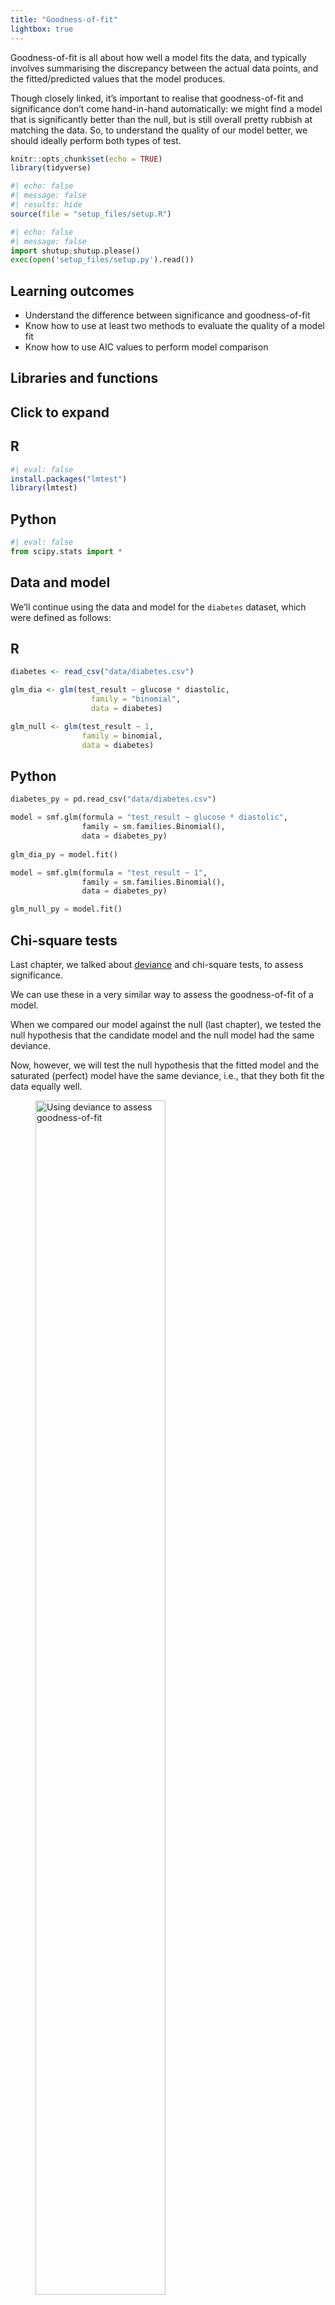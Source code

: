 ```yaml
---
title: "Goodness-of-fit"
lightbox: true
---
```


Goodness-of-fit is all about how well a model fits the data, and typically involves summarising the discrepancy between the actual data points, and the fitted/predicted values that the model produces.

Though closely linked, it's important to realise that goodness-of-fit and significance don't come hand-in-hand automatically: we might find a model that is significantly better than the null, but is still overall pretty rubbish at matching the data. So, to understand the quality of our model better, we should ideally perform both types of test.

```r
knitr::opts_chunk$set(echo = TRUE)
library(tidyverse)
```

```r
#| echo: false
#| message: false
#| results: hide
source(file = "setup_files/setup.R")
```

```python
#| echo: false
#| message: false
import shutup;shutup.please()
exec(open('setup_files/setup.py').read())
```

::: callout-tip
## Learning outcomes

-   Understand the difference between significance and goodness-of-fit
-   Know how to use at least two methods to evaluate the quality of a model fit
-   Know how to use AIC values to perform model comparison
:::

## Libraries and functions

:::: {.callout-note collapse="true"}
## Click to expand

::: {.panel-tabset group="language"}
## R

```r
#| eval: false
install.packages("lmtest")
library(lmtest)
```

## Python

```python
#| eval: false
from scipy.stats import *
```
:::
::::

## Data and model

We'll continue using the data and model for the `diabetes` dataset, which were defined as follows:

::: {.panel-tabset group="language"}
## R

```r
diabetes <- read_csv("data/diabetes.csv")
```

```r
glm_dia <- glm(test_result ~ glucose * diastolic,
                  family = "binomial",
                  data = diabetes)

glm_null <- glm(test_result ~ 1, 
                family = binomial, 
                data = diabetes)
```

## Python

```python
diabetes_py = pd.read_csv("data/diabetes.csv")
```

```python
model = smf.glm(formula = "test_result ~ glucose * diastolic", 
                family = sm.families.Binomial(), 
                data = diabetes_py)
                
glm_dia_py = model.fit()

model = smf.glm(formula = "test_result ~ 1",
                family = sm.families.Binomial(),
                data = diabetes_py)

glm_null_py = model.fit()
```
:::

## Chi-square tests

Last chapter, we talked about [deviance](@sec-mat_deviance) and chi-square tests, to assess significance.

We can use these in a very similar way to assess the goodness-of-fit of a model.

When we compared our model against the null (last chapter), we tested the null hypothesis that the candidate model and the null model had the same deviance.

Now, however, we will test the null hypothesis that the fitted model and the saturated (perfect) model have the same deviance, i.e., that they both fit the data equally well.

![Using deviance to assess goodness-of-fit](images/chisq_gof.png){width="70%"}

In most hypothesis tests, we want to reject the null hypothesis, but in this case, we'd like it to be **true**.

::: {.panel-tabset group="language"}
## R

Running a goodness-of-fit chi-square test in R can be done using the `pchisq` function. We need to include two arguments: 1) the residual deviance, and 2) the residual degrees of freedom. Both of these can be found in the `summary` output, but you can use the `$` syntax to call these properties directly like so:

```r
pchisq(glm_dia$deviance, glm_dia$df.residual, lower.tail = FALSE)
```

## Python

The syntax is very similar to the LRT we ran above, but now instead of including information about both our candidate model and the null, we instead just need 1) the residual deviance, and 2) the residual degrees of freedom:

```python
pvalue = chi2.sf(glm_dia_py.deviance, glm_dia_py.df_resid)

print(pvalue)
```
:::

You can think about this p-value, roughly, as "the probability that this model is good". We're not below our significance threshold, which means that we're not rejecting our null hypothesis (which is a good thing) - but it's also not a huge probability. This suggests that there's probably other variables we could measure and include in a future experiment, to give a better overall model.

## AIC values

You might remember AIC values from standard linear modelling. AIC values are useful, because they tell us about overall model quality, factoring in both goodness-of-fit and model complexity.

One of the best things about the Akaike information criterion (AIC) is that it isn't specific to linear models - it works for models fitted with maximum likelihood estimation.

In fact, if you look at the formula for AIC, you'll see why:

$$
AIC = 2k - 2ln(\hat{L})
$$

where $k$ represents the number of parameters in the model, and $\hat{L}$ is the maximised likelihood function. In other words, the two parts of the equation represent the complexity of the model, versus the log-likelihood.

This means that AIC can be used for model comparison for GLMs in precisely the same way as it's used for linear models: lower AIC indicates a better-quality model.

::: {.panel-tabset group="language"}
## R

The AIC value is given as standard, near the bottom of the `summary` output (just below the deviance values). You can also print it directly using the `$` syntax:

```r
summary(glm_dia)

glm_dia$aic
```

In even better news for R users, the `step` function works for GLMs just as it does for linear models, so long as you include the `test = LRT` argument.

```r
step(glm_dia, test = "LRT")
```

## Python

The AIC value isn't printed as standard with the model summary, but you can access it easily like so:

```python
print(glm_dia_py.aic)
```
:::

## Pseudo $R^2$

#### Refresher on $R^2$

In linear modelling, we could extract and interpret $R^2$ values that summarised our model. $R^2$ in linear modelling represents a few different things:

-   The proportion of variance in the response variable, that's explained by the model (i.e., jointly by the predictors)
-   The improvement of the model over the null model
-   The square of the Pearson's correlation coefficient

The first one on that list is the interpretation we usually use it for, in linear modelling.

#### What is a "pseudo $R^2$"?

It's not possible to calculate $R^2$ for a GLM like you can for a linear model.

However, because people are fond of using $R^2$, statisticians have developed alternatives that can be used instead.

There is no single value that can replace $R^2$ and have all the same interpretations, so several different metrics have been proposed. Depending how they're calculated, they all have different interpretations.

There are many. Some of the most popular are McFadden's, Nagelkerke's, Cox & Snell's, and Tjur's. [This post](https://stats.oarc.ucla.edu/other/mult-pkg/faq/general/faq-what-are-pseudo-r-squareds/) does a nice job of discussing some of them and providing some comparisons.

#### Should you use pseudo $R^2$?

[**We recommend not to use pseudo** $R^2$**.**]{style="color:orange;"}

(Unless you are very statistically-minded and prepared to wade through a lot of mathematical explanation...)

This is for a few reasons:

-   It's too easy to fall into the bad habit of treating it like regular $R^2$, and making bad interpretations
-   Even if you've done a good job, your readers might make their own bad interpretations
-   Figuring out which version to use, and what they all mean, is a minefield
-   It doesn't really tell you anything that a chi-square test and/or AIC can't tell you

The main reason we've mentioned it here is because you are likely to come across pseudo $R^2$ when reading research papers that use GLMs - we want you to know what they are!

## Exercises

### Revisiting aphids {#sec-exr_aphids-revisited}

::: callout-exercise
{{< level 2 >}}

Back in the [aphids exercise](@sec-exr_aphids), we fitted a logistic model to the `aphids` dataset - the code is included below in case you need to run it again.

Now, let's assess the goodness-of-fit of that model.

You should:

1.  Compute a chi-square goodness-of-fit test for the full model (`~ buds + cultivar`)
2.  Calculate the AIC value for the full model
3.  Use backwards stepwise elimination to determine whether dropping the `buds` and/or `cultivar` predictors improves the goodness-of-fit

::: {.panel-tabset group="language"}
## R

```r
#| message: false
#| warning: false
aphids <- read_csv("data/aphids.csv")

glm_aphids <- glm(aphids_present ~ buds + cultivar,
                  family = binomial,
                  data = aphids)
```

## Python

```python
#| message: false
#| warning: false
aphids = pd.read_csv("data/aphids.csv")

model = smf.glm(formula = "aphids_present ~ buds + cultivar",
                family = sm.families.Binomial(),
                data = aphids)
                
glm_aphids = model.fit()
```
:::

:::: {.callout-answer collapse="true"}
#### Chi-square goodness-of-fit

This is a simple one-function task:

::: {.panel-tabset group="language"}
## R

```r
pchisq(glm_aphids$deviance, glm_aphids$df.residual, lower.tail = FALSE)
```

## Python

The syntax is very similar to the LRT we ran above, but now instead of including information about both our candidate model and the null, we instead just need 1) the residual deviance, and 2) the residual degrees of freedom:

```python
pvalue = chi2.sf(glm_aphids.deviance, glm_aphids.df_resid)

print(pvalue)
```
:::

#### Extract AIC for full model

::: {.panel-tabset group="language"}
## R

We can access the AIC either in the model summary:

```r
summary(glm_aphids)
```

or directly using the `$` syntax:

```r
glm_aphids$aic
```

## Python

The AIC value is an "attribute" of the model object, which we can access like so:

```python
print(glm_aphids.aic)
```
:::

#### Backwards stepwise elimination

Last but not least, let's see if dropping either or both of the predictors improves the model quality. (Spoiler: it probably won't!)

::: {.panel-tabset group="language"}
## R

We use the convenient `step` function for this - don't forget the `test = LRT` argument, though.

```r
step(glm_dia, test = "LRT")
```

Since neither of our reduced models improve on the AIC versus our original model, we don't drop either predictor, and the process stops there.

## Python

We need to build two new candidate models. In each case, we drop just one variable.

```python
# Dropping buds
model = smf.glm(formula = "aphids_present ~ cultivar",
                family = sm.families.Binomial(),
                data = aphids)
                
glm_aphids_dropbuds = model.fit()

# Dropping cultivar
model = smf.glm(formula = "aphids_present ~ buds",
                family = sm.families.Binomial(),
                data = aphids)
                
glm_aphids_dropcultivar = model.fit()
```

Now, we can look at the three AIC values next to each other, to determine which of these is the best option.

```python
print(glm_aphids.aic,
      glm_aphids_dropbuds.aic, 
      glm_aphids_dropcultivar.aic)
```

Since neither of our reduced models improve on the AIC versus our original model, we don't drop either predictor, and the process stops there.
:::

::::
:::

## Summary

Likelihood and deviance are very important in generalised linear models - not just for fitting the model via maximum likelihood estimation, but for assessing significance and goodness-of-fit. To determine the quality of a model and draw conclusions from it, it's important to assess both of these things.

::: callout-tip
#### Key points

-   A chi-square goodness-of-fit test can also be performed using likelihood/deviance
-   The Akaike information criterion is also based on likelihood, and can be used to compare the quality of GLMs fitted to the same dataset
-   Other metrics that may be of use are Wald test p-values and pseudo $R^2$ values (if interpreted thoughtfully)
:::
